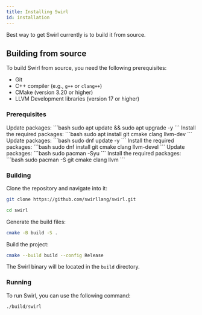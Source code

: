 ```yaml
---
title: Installing Swirl
id: installation
---
```



Best way to get Swirl currently is to build it from source.

## Building from source
To build Swirl from source, you need the following prerequisites:
- Git
- C++ compiler (e.g., `g++` or `clang++`)
- CMake (version 3.20 or higher)
- LLVM Development libraries (version 17 or higher)

### Prerequisites

<Tabs groupId="os">
<TabItem value="Ubuntu" label="Ubuntu">
Update packages:
```bash
sudo apt update && sudo apt upgrade -y
```
Install the required packages:
```bash
sudo apt install git cmake clang llvm-dev
```
</TabItem>

<TabItem value="fedora" label="Fedora">
Update packages:
```bash
sudo dnf update -y
```
Install the required packages:
```bash
sudo dnf install git cmake clang llvm-devel
```
</TabItem>
<TabItem value="arch" label="Arch Linux">
Update packages:
```bash
sudo pacman -Syu
```
Install the required packages:
```bash
sudo pacman -S git cmake clang llvm
```
</TabItem>
</Tabs>

### Building
Clone the repository and navigate into it:
```bash
git clone https://github.com/swirllang/swirl.git
```
```bash
cd swirl
```

Generate the build files:
```bash
cmake -B build -S .
```

Build the project:
```bash
cmake --build build --config Release
```
The Swirl binary will be located in the `build` directory.

### Running
To run Swirl, you can use the following command:
```bash
./build/swirl
```
